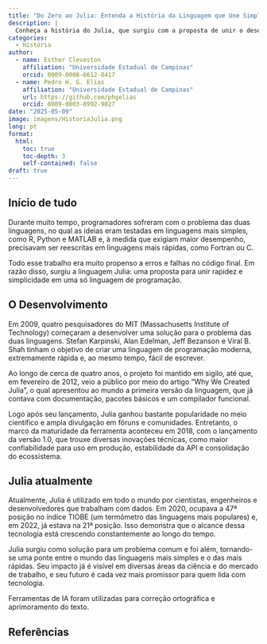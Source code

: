 ```yaml
---
title: "Do Zero ao Julia: Entenda a História da Linguagem que Une Simplicidade e Desempenho"
description: |
  Conheça a história do Julia, que surgiu com a proposta de unir o desempenho e a simplicidade em uma só linguagem.
categories:
  - História
author:
  - name: Esther Cleveston
    affiliation: "Universidade Estadual de Campinas"
    orcid: 0009-0008-6612-8417
  - name: Pedro H. G. Elias
    affiliation: "Universidade Estadual de Campinas"
    url: https://github.com/phgelias
    orcid: 0009-0003-8992-9827
date: "2025-05-09"
image: imagens/HistoriaJulia.png
lang: pt
format:
  html:
    toc: true
    toc-depth: 3
    self-contained: false
draft: true
---
```


## Início de tudo

::: {.justify}
Durante muito tempo, programadores sofreram com o problema das duas linguagens, no qual as ideias eram testadas em linguagens mais simples, como R, Python e MATLAB e, à medida que exigiam maior desempenho, precisavam ser reescritas em linguagens mais rápidas, como Fortran ou C.

Todo esse trabalho era muito propenso a erros e falhas no código final. Em razão disso, surgiu a linguagem Julia: uma proposta para unir rapidez e simplicidade em uma só linguagem de programação.
:::

## O Desenvolvimento
Em 2009, quatro pesquisadores do MIT (Massachusetts Institute of Technology) começaram a desenvolver uma solução para o problema das duas linguagens. Stefan Karpinski, Alan Edelman, Jeff Bezanson e Viral B. Shah tinham o objetivo de criar uma linguagem de programação moderna, extremamente rápida e, ao mesmo tempo, fácil de escrever.

Ao longo de cerca de quatro anos, o projeto foi mantido em sigilo, até que, em fevereiro de 2012, veio a público por meio do artigo “Why We Created Julia”, o qual apresentou ao mundo a primeira versão da linguagem, que já contava com documentação, pacotes básicos e um compilador funcional.

Logo após seu lançamento, Julia ganhou bastante popularidade no meio científico e ampla divulgação em fóruns e comunidades. Entretanto, o marco da maturidade da ferramenta aconteceu em 2018, com o lançamento da versão 1.0, que trouxe diversas inovações técnicas, como maior confiabilidade para uso em produção, estabilidade da API e consolidação do ecossistema.

## Julia atualmente

::: {.justify}
Atualmente, Julia é utilizado em todo o mundo por cientistas, engenheiros e desenvolvedores que trabalham com dados. Em 2020, ocupava a 47ª posição no índice TIOBE (um termômetro das linguagens mais populares) e, em 2022, já estava na 21ª posição. Isso demonstra que o alcance dessa tecnologia está crescendo constantemente ao longo do tempo.

Julia surgiu como solução para um problema comum e foi além, tornando-se uma ponte entre o mundo das linguagens mais simples e o das mais rápidas. Seu impacto já é visível em diversas áreas da ciência e do mercado de trabalho, e seu futuro é cada vez mais promissor para quem lida com tecnologia.
:::

::: {.callout-note} 
Ferramentas de IA foram utilizadas para correção ortográfica e aprimoramento do texto.
:::

## Referências